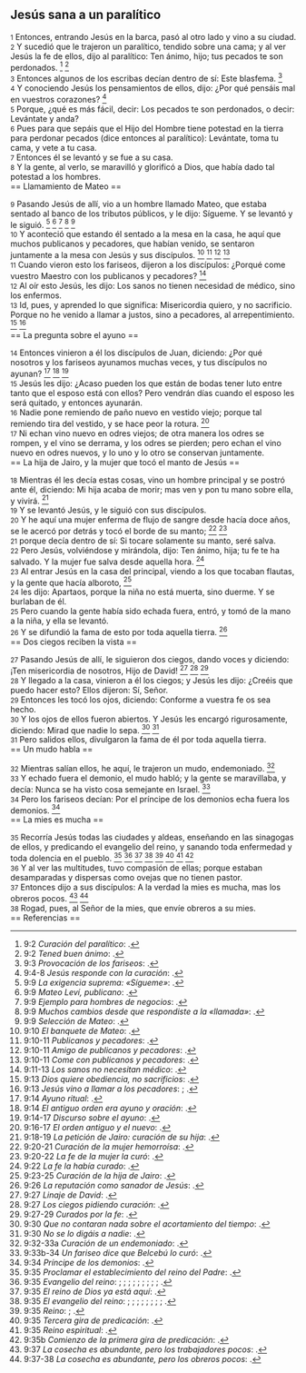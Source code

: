 == Jesús sana a un paralítico ==

{{anchor|1}} <small>1</small> Entonces, entrando Jesús en la barca, pasó al otro lado y vino a su ciudad.<br>
{{anchor|2}} <small>2</small> Y sucedió que le trajeron un paralítico, tendido sobre una cama; y al ver Jesús la fe de ellos, dijo al paralítico: Ten ánimo, hijo; tus pecados te son perdonados. <ref>9:2 ''Curación del paralítico'': {{lib|LU|148|9|2}}.</ref> <ref>9:2 ''Tened buen ánimo'': {{lib|LU|100|7|9}}.</ref><br>
{{anchor|3}} <small>3</small> Entonces algunos de los escribas decían dentro de sí: Este blasfema. <ref>9:3 ''Provocación de los fariseos'': {{lib|LU|148|9|2}}.</ref><br>
{{anchor|4}} <small>4</small> Y conociendo Jesús los pensamientos de ellos, dijo: ¿Por qué pensáis mal en vuestros corazones? <ref>9:4-8 ''Jesús responde con la curación'': {{lib|LU|148|9|3}}.</ref><br>
{{anchor|5}} <small>5</small> Porque, ¿qué es más fácil, decir: Los pecados te son perdonados, o decir: Levántate y anda?<br>
{{anchor|6}} <small>6</small> Pues para que sepáis que el Hijo del Hombre tiene potestad en la tierra para perdonar pecados (dice entonces al paralítico): Levántate, toma tu cama, y vete a tu casa.<br>
{{anchor|7}} <small>7</small> Entonces él se levantó y se fue a su casa.<br>
{{anchor|8}} <small>8</small> Y la gente, al verlo, se maravilló y glorificó a Dios, que había dado tal potestad a los hombres.<br>
== Llamamiento de Mateo ==

{{anchor|9}} <small>9</small> Pasando Jesús de allí, vio a un hombre llamado Mateo, que estaba sentado al banco de los tributos públicos, y le dijo: Sígueme. Y se levantó y le siguió. <ref>9:9 ''La exigencia suprema: «Sígueme»'': {{lib|LU|196|0|13}}.</ref> <ref>9:9 ''Mateo Leví, publicano'': {{lib|LU|139|7|1}}.</ref> <ref>9:9 ''Ejemplo para hombres de negocios'': {{lib|LU|139|7|6}}.</ref> <ref>9:9 ''Muchos cambios desde que respondiste a la «llamada»'': {{lib|LU|181|2|13}}.</ref> <ref>9:9 ''Selección de Mateo'': {{lib|LU|138|3|1}}.</ref><br>
{{anchor|10}} <small>10</small> Y aconteció que estando él sentado a la mesa en la casa, he aquí que muchos publicanos y pecadores, que habían venido, se sentaron juntamente a la mesa con Jesús y sus discípulos. <ref>9:10 ''El banquete de Mateo'': {{lib|LU|138|3|4}}.</ref> <ref>9:10-11 ''Publicanos y pecadores'': {{lib|LU|138|3|4}}.</ref> <ref>9:10-11 ''Amigo de publicanos y pecadores'': {{lib|LU|169|1|2}}.</ref> <ref>9:10-11 ''Come con publicanos y pecadores'': {{lib|LU|169|0|4}}.</ref><br>
{{anchor|11}} <small>11</small> Cuando vieron esto los fariseos, dijeron a los discípulos: ¿Porqué come vuestro Maestro con los publicanos y pecadores? <ref>9:11-13 ''Los sanos no necesitan médico'': {{lib|LU|138|3|6}}.</ref><br>
{{anchor|12}} <small>12</small> Al oír esto Jesús, les dijo: Los sanos no tienen necesidad de médico, sino los enfermos.<br>
{{anchor|13}} <small>13</small> Id, pues, y aprended lo que significa: Misericordia quiero, y no sacrificio. Porque no he venido a llamar a justos, sino a pecadores, al arrepentimiento. <ref>9:13 ''Dios quiere obediencia, no sacrificios'': {{lib|LU|192|2|11}}.</ref> <ref>9:13 ''Jesús vino a llamar a los pecadores'': {{lib|LU|137|8|16}}; {{lib|LU|157|6|9}}.</ref><br>
== La pregunta sobre el ayuno ==

{{anchor|14}} <small>14</small> Entonces vinieron a él los discípulos de Juan, diciendo: ¿Por qué nosotros y los fariseos ayunamos muchas veces, y tus discípulos no ayunan? <ref>9:14 ''Ayuno ritual'': {{lib|LU|89|3|1}}.</ref> <ref>9:14 ''El antiguo orden era ayuno y oración'': {{lib|LU|143|2|3}}.</ref> <ref>9:14-17 ''Discurso sobre el ayuno'': {{lib|LU|147|7|2}}.</ref><br>
{{anchor|15}} <small>15</small> Jesús les dijo: ¿Acaso pueden los que están de bodas tener luto entre tanto que el esposo está con ellos? Pero vendrán días cuando el esposo les será quitado, y entonces ayunarán.<br>
{{anchor|16}} <small>16</small> Nadie pone remiendo de paño nuevo en vestido viejo; porque tal remiendo tira del vestido, y se hace peor la rotura. <ref>9:16-17 ''El orden antiguo y el nuevo'': {{lib|LU|143|2|3}}.</ref><br>
{{anchor|17}} <small>17</small> Ni echan vino nuevo en odres viejos; de otra manera los odres se rompen, y el vino se derrama, y los odres se pierden; pero echan el vino nuevo en odres nuevos, y lo uno y lo otro se conservan juntamente.<br>
== La hija de Jairo, y la mujer que tocó el manto de Jesús ==

{{anchor|18}} <small>18</small> Mientras él les decía estas cosas, vino un hombre principal y se postró ante él, diciendo: Mi hija acaba de morir; mas ven y pon tu mano sobre ella, y vivirá. <ref>9:18-19 ''La petición de Jairo: curación de su hija'': {{lib|LU|152|0|1}}.</ref><br>
{{anchor|19}} <small>19</small> Y se levantó Jesús, y le siguió con sus discípulos.<br>
{{anchor|20}} <small>20</small> Y he aquí una mujer enferma de flujo de sangre desde hacía doce años, se le acercó por detrás y tocó el borde de su manto; <ref>9:20-21 ''Curación de la mujer hemorroísa'': {{lib|LU|152|0|2}}.</ref> <ref>9:20-22 ''La fe de la mujer la curó'': {{lib|LU|171|7|8}}.</ref><br>
{{anchor|21}} <small>21</small> porque decía dentro de sí: Si tocare solamente su manto, seré salva.<br>
{{anchor|22}} <small>22</small> Pero Jesús, volviéndose y mirándola, dijo: Ten ánimo, hija; tu fe te ha salvado. Y la mujer fue salva desde aquella hora. <ref>9:22 ''La fe la había curado'': {{lib|LU|152|0|3}}.</ref><br>
{{anchor|23}} <small>23</small> Al entrar Jesús en la casa del principal, viendo a los que tocaban flautas, y la gente que hacía alboroto, <ref>9:23-25 ''Curación de la hija de Jairo'': {{lib|LU|152|1|1}}.</ref><br>
{{anchor|24}} <small>24</small> les dijo: Apartaos, porque la niña no está muerta, sino duerme. Y se burlaban de él.<br>
{{anchor|25}} <small>25</small> Pero cuando la gente había sido echada fuera, entró, y tomó de la mano a la niña, y ella se levantó.<br>
{{anchor|26}} <small>26</small> Y se difundió la fama de esto por toda aquella tierra. <ref>9:26 ''La reputación como sanador de Jesús'': {{lib|LU|152|1|3}}.</ref><br>
== Dos ciegos reciben la vista ==

{{anchor|27}} <small>27</small> Pasando Jesús de allí, le siguieron dos ciegos, dando voces y diciendo: ¡Ten misericordia de nosotros, Hijo de David! <ref>9:27 ''Linaje de David'': {{lib|LU|121|8|4}}.</ref> <ref>9:27 ''Los ciegos pidiendo curación'': {{lib|LU|152|1|3}}.</ref> <ref>9:27-29 ''Curados por la fe'': {{lib|LU|175|1|1}}.</ref><br>
{{anchor|28}} <small>28</small> Y llegado a la casa, vinieron a él los ciegos; y Jesús les dijo: ¿Creéis que puedo hacer esto? Ellos dijeron: Sí, Señor.<br>
{{anchor|29}} <small>29</small> Entonces les tocó los ojos, diciendo: Conforme a vuestra fe os sea hecho.<br>
{{anchor|30}} <small>30</small> Y los ojos de ellos fueron abiertos. Y Jesús les encargó rigurosamente, diciendo: Mirad que nadie lo sepa. <ref>9:30 ''Que no contaran nada sobre el acortamiento del tiempo'': {{lib|LU|136|8|1}}.</ref> <ref>9:30 ''No se lo digáis a nadie'': {{lib|LU|149|1|2}}.</ref><br>
{{anchor|31}} <small>31</small> Pero salidos ellos, divulgaron la fama de él por toda aquella tierra.<br>
== Un mudo habla ==

{{anchor|32}} <small>32</small> Mientras salían ellos, he aquí, le trajeron un mudo, endemoniado. <ref>9:32-33a ''Curación de un endemoniado'': {{lib|LU|153|4|1}}.</ref><br>
{{anchor|33}} <small>33</small> Y echado fuera el demonio, el mudo habló; y la gente se maravillaba, y decía: Nunca se ha visto cosa semejante en Israel. <ref>9:33b-34 ''Un fariseo dice que Belcebú lo curó'': {{lib|LU|153|4|2}}.</ref><br>
{{anchor|34}} <small>34</small> Pero los fariseos decían: Por el príncipe de los demonios echa fuera los demonios. <ref>9:34 ''Príncipe de los demonios'': {{lib|LU|177|4|3}}.</ref><br>
== La mies es mucha ==

{{anchor|35}} <small>35</small> Recorría Jesús todas las ciudades y aldeas, enseñando en las sinagogas de ellos, y predicando el evangelio del reino, y sanando toda enfermedad y toda dolencia en el pueblo. <ref>9:35 ''Proclamar el establecimiento del reino del Padre'': {{lib|LU|137|8|6}}.</ref> <ref>9:35 ''Evangelio del reino'': {{lib|LU|100|7|12}}; {{lib|LU|130|2|3}}; {{lib|LU|137|8|2}}; {{lib|LU|139|7|6}}; {{lib|LU|141|2|2}}; {{lib|LU|150|5|2}}; {{lib|LU|160|3|5}}; {{lib|LU|170|1|10}}; {{lib|LU|176|1|1}}; {{lib|LU|193|0|4}}.</ref> <ref>9:35 ''El reino de Dios ya está aquí'': {{lib|LU|141|2|1}}.</ref> <ref>9:35 ''El evangelio del reino'': {{lib|LU|138|6|3}}; {{lib|LU|140|0|1}}; {{lib|LU|143|1|5}}; {{lib|LU|146|4|4}}; {{lib|LU|186|5|4}}; {{lib|LU|190|5|4}}; {{lib|LU|191|6|3}}; {{lib|LU|194|0|1}}; {{lib|LU|196|2|6}}.</ref> <ref>9:35 ''Reino'': {{lib|LU|169|4|6}}; {{lib|LU|34|6|13}}.</ref> <ref>9:35 ''Tercera gira de predicación'': {{lib|LU|150|0|4}}.</ref> <ref>9:35 ''Reino espiritual'': {{lib|LU|153|2|4}}.</ref> <ref>9:35b ''Comienzo de la primera gira de predicación'': {{lib|LU|145|5|8}}.</ref><br>
{{anchor|36}} <small>36</small> Y al ver las multitudes, tuvo compasión de ellas; porque estaban desamparadas y dispersas como ovejas que no tienen pastor.<br>
{{anchor|37}} <small>37</small> Entonces dijo a sus discípulos: A la verdad la mies es mucha, mas los obreros pocos. <ref>9:37 ''La cosecha es abundante, pero los trabajadores pocos'': {{lib|LU|163|1|3}}.</ref> <ref>9:37-38 ''La cosecha es abundante, pero los obreros pocos'': {{lib|LU|150|4|1}}.</ref><br>
{{anchor|38}} <small>38</small> Rogad, pues, al Señor de la mies, que envíe obreros a su mies.<br>
== Referencias ==

<references />
